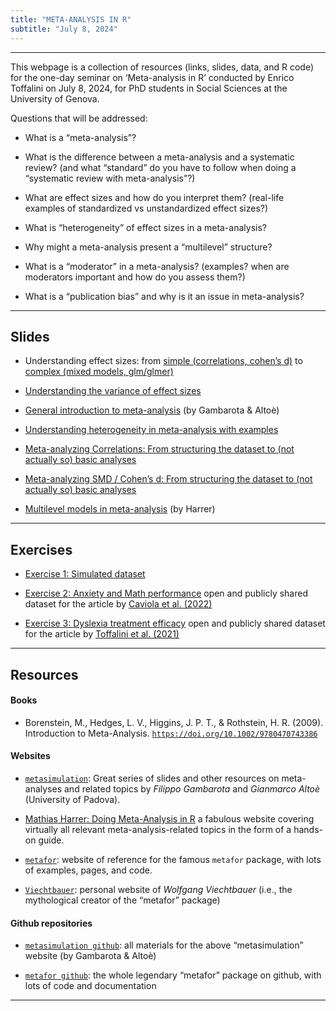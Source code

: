 ```yaml
---
title: "META-ANALYSIS IN R"
subtitle: "July 8, 2024"
---
```


---------------------------------------------------

This webpage is a collection of resources (links, slides, data, and R code) for the one-day seminar on 'Meta-analysis in R' conducted by Enrico Toffalini on July 8, 2024, for PhD students in Social Sciences at the University of Genova.

Questions that will be addressed: 

- What is a "meta-analysis"?

- What is the difference between a meta-analysis and a systematic review? (and what "standard" do you have to follow when doing a "systematic review with meta-analysis"?)

- What are effect sizes and how do you interpret them? (real-life examples of standardized vs unstandardized effect sizes?)

- What is "heterogeneity" of effect sizes in a meta-analysis?

- Why might a meta-analysis present a "multilevel" structure?

- What is a "moderator" in a meta-analysis? (examples? when are moderators important and how do you assess them?)

- What is a "publication bias" and why is it an issue in meta-analysis?

---------------------------------------------------

## Slides

- Understanding effect sizes: from [simple (correlations, cohen's d)](https://www.memoryandlearninglab.it/wp-content/uploads/2024/02/Intro-effect-size4.html) to [complex (mixed models, glm/glmer)](https://www.memoryandlearninglab.it/wp-content/uploads/2024/02/Lmer-and-glm-effect-size2.html)

- [Understanding the variance of effect sizes](materials/Understanding effect size variance.html)

- [General introduction to meta-analysis](https://stat-teaching.github.io/metasimulation/slides/02-intro-meta-analysis/intro-meta-analysis.html#/title-slide) (by Gambarota & Altoè)

- [Understanding heterogeneity in meta-analysis with examples](materials/Understanding heterogeneity.html)

- [Meta-analyzing Correlations: From structuring the dataset to (not actually so) basic analyses](materials/Meta-analysis of correlation-From structuring dataset to basic analyses.html) 

- [Meta-analyzing SMD / Cohen's d: From structuring the dataset to (not actually so) basic analyses](materials/Meta-analysis of Cohens d-From structuring dataset to basic analyses.html) 

- [Multilevel models in meta-analysis](https://bookdown.org/MathiasHarrer/Doing_Meta_Analysis_in_R/multilevel-ma.html) (by Harrer)

---------------------------------------------------

## Exercises

- [Exercise 1: Simulated dataset](https://github.com/EnricoToffalini/teaching/tree/main/materials/Exercise%20Simulated%20dataset)

- [Exercise 2: Anxiety and Math performance](https://github.com/EnricoToffalini/teaching/tree/main/materials/Exercise%20Anxiety%20Math%20Performance) open and publicly shared dataset for the article by [Caviola et al. (2022)](https://link.springer.com/article/10.1007/s10648-021-09618-5)

- [Exercise 3: Dyslexia treatment efficacy](https://github.com/EnricoToffalini/teaching/tree/main/materials/Exercise%20Dyslexia%20treatment) open and publicly shared dataset for the article by [Toffalini et al. (2021)](https://link.springer.com/article/10.3758/s13428-021-01549-x)

---------------------------------------------------

## Resources

#### Books

- Borenstein, M., Hedges, L. V., Higgins, J. P. T., & Rothstein, H. R. (2009). Introduction to Meta-Analysis. [`https://doi.org/10.1002/9780470743386`](https://doi.org/10.1002/9780470743386)

#### Websites

- [`metasimulation`](https://stat-teaching.github.io/metasimulation/): Great series of slides and other resources on meta-analyses and related topics by *Filippo Gambarota* and *Gianmarco Altoè* (University of Padova).

- [Mathias Harrer: Doing Meta-Analysis in R](https://bookdown.org/MathiasHarrer/Doing_Meta_Analysis_in_R/) a fabulous website covering virtually all relevant meta-analysis-related topics in the form of a hands-on guide.

- [`metafor`](https://www.metafor-project.org/doku.php/metafor): website of reference for the famous `metafor` package, with lots of examples, pages, and code.

- [`Viechtbauer`](https://www.wvbauer.com/doku.php/home): personal website of *Wolfgang Viechtbauer* (i.e., the mythological creator of the "metafor" package)

#### Github repositories

- [`metasimulation github`](https://github.com/stat-teaching/metasimulation): all materials for the above "metasimulation" website (by Gambarota & Altoè)

- [`metafor github`](https://github.com/wviechtb/metafor): the whole legendary "metafor" package on github, with lots of code and documentation

---------------------------------------------------


